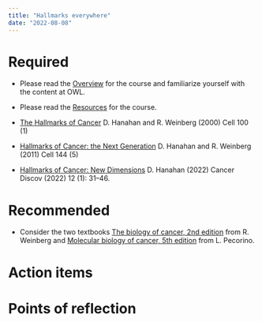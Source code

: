 ```yaml
---
title: "Hallmarks everywhere"
date: "2022-08-08"
---
```




# Required

- Please read the [Overview](/overview/) for the course and familiarize yourself with the content at OWL. 

- Please read the [Resources](/resources/) for the course.

- [The Hallmarks of Cancer](https://www.cell.com/fulltext/S0092-8674(00)81683-9) D. Hanahan and R. Weinberg (2000) Cell 100 (1)

- [Hallmarks of Cancer: the Next Generation](https://www.cell.com/cell/fulltext/S0092-8674(11)00127-9?_returnURL=https%3A%2F%2Flinkinghub.elsevier.com%2Fretrieve%2Fpii%2FS0092867411001279%3Fshowall%3Dtrue) D. Hanahan and R. Weinberg (2011) Cell 144 (5)

- [Hallmarks of Cancer: New Dimensions](https://doi.org/10.1158/2159-8290.CD-21-1059) D. Hanahan (2022) Cancer Discov (2022) 12 (1): 31–46. 


# Recommended

- Consider the two textbooks [The biology of cancer, 2nd edition](https://blackwells.co.uk/bookshop/product/9780815345282?gC=4cfad707612&gclid=Cj0KCQjwhqaVBhCxARIsAHK1tiOHyQt9hNtV0wc4wwIVY0L6DOpitcP_vIoaLmcQteP5j8483x_bL7AaArSKEALw_wcB) from R. Weinberg and [Molecular biology of cancer, 5th edition](https://blackwells.co.uk/bookshop/product/9780198833024?gC=4cfad707612&gclid=Cj0KCQjwhqaVBhCxARIsAHK1tiPR03yNqRZ7pwJDMHSbVY6ZOg1RZR7MHYyl_OUCDg2cef3wvcYqmnEaAqSSEALw_wcB) from L. Pecorino.


# Action items  


# Points of reflection
